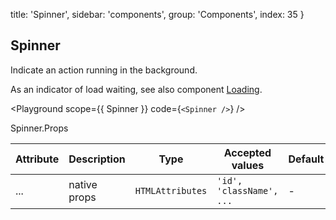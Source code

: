 
  title: 'Spinner',
  sidebar: 'components',
  group: 'Components',
  index: 35
}

## Spinner

Indicate an action running in the background.

As an indicator of load waiting, see also component [Loading](/docs/components/loading).

<Playground
  scope={{ Spinner }}
  code={`
<Spinner />
`}
/>

<Attributes edit="/pages/docs/components/spinner.mdx">
<Attributes.Title>Spinner.Props</Attributes.Title>

| Attribute | Description  | Type             | Accepted values          | Default |
| --------- | ------------ | ---------------- | ------------------------ | ------- |
| ...       | native props | `HTMLAttributes` | `'id', 'className', ...` | -       |

</Attributes>

